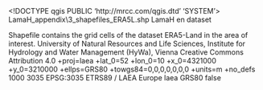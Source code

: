 <!DOCTYPE qgis PUBLIC 'http://mrcc.com/qgis.dtd' 'SYSTEM'>
<qgis version="3.4.15-Madeira">
  <identifier>LamaH\G_appendix\3_shapefiles\Grid_ERA5L.shp</identifier>
  <parentidentifier>LamaH</parentidentifier>
  <language>en</language>
  <type>dataset</type>
  <title>Grid_ERA5L.shp</title>
  <abstract>Shapefile contains the grid cells of the dataset ERA5-Land in the area of interest.</abstract>
  <contact>
    <name>University of Natural Resources and Life Sciences, Institute for Hydrology and Water Management (HyWa), Vienna</name>
    <organization></organization>
    <position></position>
    <voice></voice>
    <fax></fax>
    <email></email>
    <role></role>
  </contact>
  <links>
    <link description="" name="Zenodo" mimeType="" size="" format="" type="download" url="https://doi.org/10.5281/zenodo.4525244"/>
  </links>
  <fees></fees>
  <license>Creative Commons Attribution 4.0</license>
  <encoding></encoding>
  <crs>
    <spatialrefsys>
      <proj4>+proj=laea +lat_0=52 +lon_0=10 +x_0=4321000 +y_0=3210000 +ellps=GRS80 +towgs84=0,0,0,0,0,0,0 +units=m +no_defs</proj4>
      <srsid>1000</srsid>
      <srid>3035</srid>
      <authid>EPSG:3035</authid>
      <description>ETRS89 / LAEA Europe</description>
      <projectionacronym>laea</projectionacronym>
      <ellipsoidacronym>GRS80</ellipsoidacronym>
      <geographicflag>false</geographicflag>
    </spatialrefsys>
  </crs>
  <extent>
    <spatial minz="0" miny="2537459.95489999977871776" maxx="4983089.5071000000461936" dimensions="2" minx="4161876.77259999979287386" maxz="0" crs="EPSG:3035" maxy="3084020.68899999978020787"/>
    <temporal>
      <period>
        <start></start>
        <end></end>
      </period>
    </temporal>
  </extent>
</qgis>
